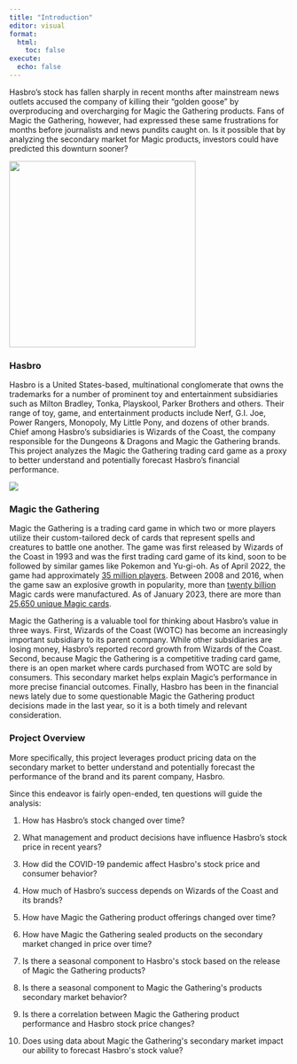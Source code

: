 ```yaml
---
title: "Introduction"
editor: visual
format:
  html:
    toc: false
execute:
  echo: false
---
```


Hasbro's stock has fallen sharply in recent months after mainstream news outlets accused the company of killing their "golden goose" by overproducing and overcharging for Magic the Gathering products. Fans of Magic the Gathering, however, had expressed these same frustrations for months before journalists and news pundits caught on. Is it possible that by analyzing the secondary market for Magic products, investors could have predicted this downturn sooner?

![](website_images/Hasbro-logo-featured.jpg){fig-alt="Hasbro logo and iconic brands" fig-align="center" width="336"}

### Hasbro

Hasbro is a United States-based, multinational conglomerate that owns the trademarks for a number of prominent toy and entertainment subsidiaries such as Milton Bradley, Tonka, Playskool, Parker Brothers and others. Their range of toy, game, and entertainment products include Nerf, G.I. Joe, Power Rangers, Monopoly, My Little Pony, and dozens of other brands. Chief among Hasbro's subsidiaries is Wizards of the Coast, the company responsible for the Dungeons & Dragons and Magic the Gathering brands. This project analyzes the Magic the Gathering trading card game as a proxy to better understand and potentially forecast Hasbro's financial performance.

![](website_images/Magic-the-Gathering-logo.png){fig-align="center"}

### Magic the Gathering

Magic the Gathering is a trading card game in which two or more players utilize their custom-tailored deck of cards that represent spells and creatures to battle one another. The game was first released by Wizards of the Coast in 1993 and was the first trading card game of its kind, soon to be followed by similar games like Pokemon and Yu-gi-oh. As of April 2022, the game had approximately [35 million players](https://www.businessinsider.com/magic-the-gathering-announces-10-million-esports-program-for-2019-2018-12). Between 2008 and 2016, when the game saw an explosive growth in popularity, more than [twenty billion](https://en.wikipedia.org/wiki/Magic:_The_Gathering) Magic cards were manufactured. As of January 2023, there are more than [25,650 unique Magic cards](https://gatherer.wizards.com/Pages/Search/Default.aspx?page=256&output=compact&action=advanced&type=%7C%5B%22Artifact%22%5D%7C%5B%22Conspiracy%22%5D%7C%5B%22Creature%22%5D%7C%5B%22Enchantment%22%5D%7C%5B%22Instant%22%5D%7C%5B%22Land%22%5D%7C%5B%22Phenomenon%22%5D%7C%5B%22Plane%22%5D%7C%5B%22Planeswalker%22%5D%7C%5B%22Scheme%22%5D%7C%5B%22Sorcery%22%5D%7C%5B%22Vanguard%22%5D).

Magic the Gathering is a valuable tool for thinking about Hasbro's value in three ways. First, Wizards of the Coast (WOTC) has become an increasingly important subsidiary to its parent company. While other subsidiaries are losing money, Hasbro's reported record growth from Wizards of the Coast. Second, because Magic the Gathering is a competitive trading card game, there is an open market where cards purchased from WOTC are sold by consumers. This secondary market helps explain Magic's performance in more precise financial outcomes. Finally, Hasbro has been in the financial news lately due to some questionable Magic the Gathering product decisions made in the last year, so it is a both timely and relevant consideration.

### Project Overview

More specifically, this project leverages product pricing data on the secondary market to better understand and potentially forecast the performance of the brand and its parent company, Hasbro.

Since this endeavor is fairly open-ended, ten questions will guide the analysis:

1.  How has Hasbro's stock changed over time?

2.  What management and product decisions have influence Hasbro's stock price in recent years?

3.  How did the COVID-19 pandemic affect Hasbro\'s stock price and consumer behavior?

4.  How much of Hasbro's success depends on Wizards of the Coast and its brands?

5.  How have Magic the Gathering product offerings changed over time?

6.  How have Magic the Gathering sealed products on the secondary market changed in price over time?

7.  Is there a seasonal component to Hasbro\'s stock based on the release of Magic the Gathering products?

8.  Is there a seasonal component to Magic the Gathering\'s products secondary market behavior?

9.  Is there a correlation between Magic the Gathering product performance and Hasbro stock price changes?

10. Does using data about Magic the Gathering\'s secondary market impact our ability to forecast Hasbro\'s stock value?
